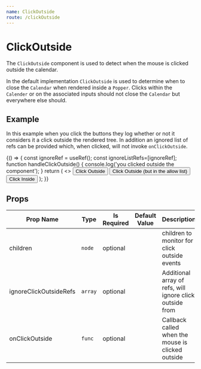 ```yaml
---
name: ClickOutside
route: /clickOutside
---
```


# ClickOutside
The `ClickOutside` component is used to detect when the mouse is clicked outside the calendar.

In the default implementation `ClickOutside` is used to determine when to close the `Calendar` when rendered inside a `Popper`. 
Clicks within the `Calender` or on the associated inputs should not close the `Calendar` but everywhere else should.

## Example
In this example when you click the buttons they log whether or not it considers it a click outside the rendered tree. 
In addition an ignored list of refs can be provided which, when clicked, will not invoke `onClickOutside`.

<Playground>
{() => {
    const ignoreRef = useRef();
    const ignoreListRefs=[ignoreRef];
    function handleClickOutside() {
        console.log('you clicked outside the component');
    }
    return (
        <>
            <ButtonBar>
                <Button>Click Outside</Button>
                <Button ref={ignoreRef}>Click Outside (but in the allow list)</Button>
            </ButtonBar>
            <ClickOutside
                onClickOutside={handleClickOutside}
                ignoreClickOutsideRefs={ignoreListRefs}
            >
                <Button style={{margin: "8px"}}>Click Inside</Button>
            </ClickOutside>
        </>
    );
}}
</Playground>

## Props 
| Prop Name | Type | Is Required | Default Value | Description |
|-|-|-|-|-|
| children| `node`| optional| | children to monitor for click outside events|
| ignoreClickOutsideRefs| `array`| optional| | Additional array of refs, will ignore click outside from|
| onClickOutside| `func`| optional| | Callback called when the mouse is clicked outside|
